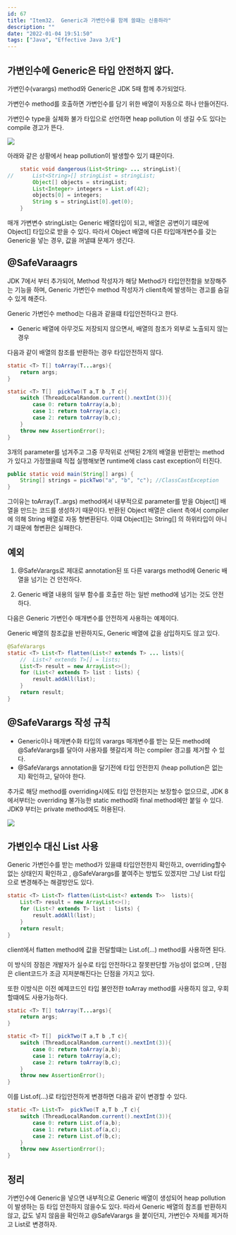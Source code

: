```yaml
---
id: 67
title: "Item32.  Generic과 가변인수를 함께 쓸떄는 신중하라"
description: ""
date: "2022-01-04 19:51:50"
tags: ["Java", "Effective Java 3/E"]
---
```

## 가변인수에 Generic은 타입 안전하지 않다. 

가변인수(varargs) method와 Generic은 JDK 5때 함께 추가되었다. 

가변인수 method를 호출하면 가변인수를 담기 위한 배열이 자동으로 하나 만들어진다. 

가변인수 type을 실체화 불가 타입으로 선언하면 heap pollution 이 생길 수도 있다는 compile 경고가 뜬다.

![](/images/Item32-01.jpg)

아래와 같은 상황에서 heap pollution이 발생할수 있기 떄문이다. 



```java
    static void dangerous(List<String> ... stringList){
//      List<String>[] stringList = stringList;
        Object[] objects = stringList;
        List<Integer> integers = List.of(42);
        objects[0] = integers;
        String s = stringList[0].get(0);
    }
```
매개 가변변수 stringList는 Generic 배열타입이 되고,  배열은 공변이기 떄문에 Object[] 타입으로 받을 수 있다. 따라서 Object 배열에 다른 타입매개변수를 갖는 Generic을 넣는 경우, 값을 꺼낼떄 문제가 생긴다.

## @SafeVaraagrs

JDK 7에서 부터 추가되어, Method 작성자가 해당 Method가 타입안전함을 보장해주는 기능을 하며, Generic 가변인수 method 작성자가 client측에 발생하는 경고를 숨길 수 있게 해준다. 

Generic 가변인수 method는 다음과 같을떄 타입안전하다고 한다.

- Generic 배열에 아무것도 저장되지 않으면서, 배열의 참조가 외부로 노출되지 않는 경우

다음과 같이 배열의 참조를 반환하는 경우 타입안전하지 않다. 

```java
static <T> T[] toArray(T...args){
    return args;
}

static <T> T[]  pickTwo(T a,T b ,T c){
    switch (ThreadLocalRandom.current().nextInt(3)){
        case 0: return toArray(a,b);
        case 1: return toArray(a,c);
        case 2: return toArray(b,c);
    }
    throw new AssertionError();
}

```
3개의 parameter를 넘겨주고 그중 무작위로 선택된 2개의 배열을 반환받는 method가 있다고 가정했을떄 직접 실행해보면 runtime에 class cast exception이 터진다.
```java
public static void main(String[] args) {
    String[] strings = pickTwo("a", "b", "c"); //ClassCastException
}
```
그이유는 toArray(T..args) method에서 내부적으로 parameter를 받을 Object[] 배열을 만드는 코드를 생성하기 때문이다. 반환된 Object 배열은 client 측에서 compiler에 의해 String 배열로 자동 형변환된다.
이떄 Object[]는 String[] 의 하위타입이 아니기 떄문에 형변환은 실패한다. 


## 예외

1. @SafeVarargs로 제대로 annotation된 또 다른 varargs method에 Generic 배열을 넘기는 건 안전하다.

2. Generic 배열 내용의 일부 함수를 호출만 하는 일반 method에 넘기는 것도 안전하다. 

다음은 Generic 가변인수 매개변수를 안전하게 사용하는 예제이다.

Generic 배열의 참조값을 반환하지도, Generic 배열에 값을 삼입하지도 않고 있다. 

```java
@SafeVarargs
static <T> List<T> flatten(List<? extends T> ... lists){
    //  List<? extends T>[] = lists;
    List<T> result = new ArrayList<>();
    for (List<? extends T> list : lists) {
        result.addAll(list);
    }
    return result;
}
```

## @SafeVarargs 작성 규칙 

- Generic이나 매개변수화 타입의 varargs 매개변수를 받는 모든 method에 @SafeVarargs를 달아야 사용자를 헷갈리게 하는 compiler 경고를 제거할 수 있다. 
- @SafeVarargs annotation을 달기전에 타입 안전한지 (heap pollution은 없는지) 확인하고, 달아야 한다.
  
추가로 해당 method를 overriding시에도 타입 안전한지는 보장할수 없으므로, JDK 8에서부터는 overriding 불가능한 static method와 final method에만 붙일 수 있다. JDK9 부터는 private method에도 허용된다. 

![](/images/Item32-02.jpg)

## 가변인수 대신 List 사용

Generic 가변인수를 받는 method가 있을떄 타입안전한지 확인하고, overriding할수 없는 상태인지 확인하고 , @SafeVarargs를 붙여주는 방법도 있겠지만 그냥 List 타입으로 변경해주는 해결방안도 있다. 

```java
static <T> List<T> flatten(List<List<? extends T>>  lists){
    List<T> result = new ArrayList<>();
    for (List<? extends T> list : lists) {
        result.addAll(list);
    }
    return result;
}
```

client에서 flatten method에 값을 전달할떄는 List.of(...) method를 사용하면 된다.

이 방식의 장점은 개발자가 실수로 타입 안전하다고 잘못판단할 가능성이 없으며 , 단점은 client코드가 조금 지저분해진다는 단점을 가지고 있다. 

또한 이방식은 이전 예제코드인 타입 불안전한 toArray method를 사용하지 않고, 우회할떄에도 사용가능하다. 

```java
static <T> T[] toArray(T...args){
    return args;
}

static <T> T[]  pickTwo(T a,T b ,T c){
    switch (ThreadLocalRandom.current().nextInt(3)){
        case 0: return toArray(a,b);
        case 1: return toArray(a,c);
        case 2: return toArray(b,c);
    }
    throw new AssertionError();
}

```

이를 List.of(...)로 타입안전하게 변경하면 다음과 같이 변경할 수 있다. 

```java
static <T> List<T>  pickTwo(T a,T b ,T c){
    switch (ThreadLocalRandom.current().nextInt(3)){
        case 0: return List.of(a,b);
        case 1: return List.of(a,c);
        case 2: return List.of(b,c);
    }
    throw new AssertionError();
}
```

## 정리

가변인수에 Generic을 넣으면 내부적으로 Generic 배열이 생성되어 heap pollution이 발생하는 등 타입 안전하지 않을수도 있다. 따라서 Generic 배열의 참조를 반환하지 않고, 값도 넣지 않음을 확인하고 @SafeVarargs 을 붙이던지, 가변인수 자체를 제거하고 List로 변경하자.
